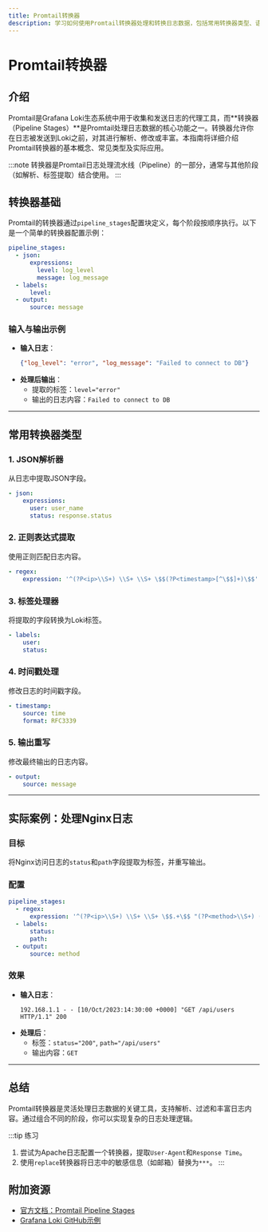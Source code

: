 ```yaml
---
title: Promtail转换器
description: 学习如何使用Promtail转换器处理和转换日志数据，包括常用转换器类型、语法和实际应用示例。
---
```


# Promtail转换器

## 介绍

Promtail是Grafana Loki生态系统中用于收集和发送日志的代理工具，而**转换器（Pipeline Stages）**是Promtail处理日志数据的核心功能之一。转换器允许你在日志被发送到Loki之前，对其进行解析、修改或丰富。本指南将详细介绍Promtail转换器的基本概念、常见类型及实际应用。

:::note
转换器是Promtail日志处理流水线（Pipeline）的一部分，通常与其他阶段（如解析、标签提取）结合使用。
:::

## 转换器基础

Promtail的转换器通过`pipeline_stages`配置块定义，每个阶段按顺序执行。以下是一个简单的转换器配置示例：

```yaml
pipeline_stages:
  - json:
      expressions:
        level: log_level
        message: log_message
  - labels:
      level:
  - output:
      source: message
```

### 输入与输出示例
- **输入日志**：
  ```json
  {"log_level": "error", "log_message": "Failed to connect to DB"}
  ```
- **处理后输出**：
  - 提取的标签：`level="error"`
  - 输出的日志内容：`Failed to connect to DB`

---

## 常用转换器类型

### 1. JSON解析器
从日志中提取JSON字段。

```yaml
- json:
    expressions:
      user: user_name
      status: response.status
```

### 2. 正则表达式提取
使用正则匹配日志内容。

```yaml
- regex:
    expression: '^(?P<ip>\\S+) \\S+ \\S+ \$$(?P<timestamp>[^\$$]+)\$$'
```

### 3. 标签处理器
将提取的字段转换为Loki标签。

```yaml
- labels:
    user:
    status:
```

### 4. 时间戳处理
修改日志的时间戳字段。

```yaml
- timestamp:
    source: time
    format: RFC3339
```

### 5. 输出重写
修改最终输出的日志内容。

```yaml
- output:
    source: message
```

---

## 实际案例：处理Nginx日志

### 目标
将Nginx访问日志的`status`和`path`字段提取为标签，并重写输出。

### 配置
```yaml
pipeline_stages:
  - regex:
      expression: '^(?P<ip>\\S+) \\S+ \\S+ \$$.+\$$ "(?P<method>\\S+) (?P<path>\\S+) HTTP/\\S+" (?P<status>\\d+)'
  - labels:
      status:
      path:
  - output:
      source: method
```

### 效果
- **输入日志**：
  ```
  192.168.1.1 - - [10/Oct/2023:14:30:00 +0000] "GET /api/users HTTP/1.1" 200
  ```
- **处理后**：
  - 标签：`status="200"`, `path="/api/users"`
  - 输出内容：`GET`

---

## 总结

Promtail转换器是灵活处理日志数据的关键工具，支持解析、过滤和丰富日志内容。通过组合不同的阶段，你可以实现复杂的日志处理逻辑。

:::tip 练习
1. 尝试为Apache日志配置一个转换器，提取`User-Agent`和`Response Time`。
2. 使用`replace`转换器将日志中的敏感信息（如邮箱）替换为`***`。
:::

## 附加资源
- [官方文档：Promtail Pipeline Stages](https://grafana.com/docs/loki/latest/clients/promtail/stages/)
- [Grafana Loki GitHub示例](https://github.com/grafana/loki/tree/main/clients/cmd/promtail)